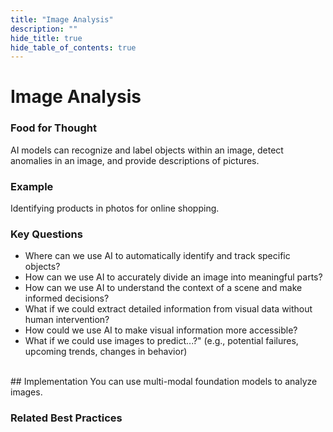 ```yaml
---
title: "Image Analysis"
description: ""
hide_title: true
hide_table_of_contents: true
---
```



<PageViewTracker featureName="AI_CAPABILITY_IMAGE_ANALYSIS" />

<div className="hero-header">
  <h1>Image Analysis</h1>
</div>

### Food for Thought

AI models can recognize and label objects within an image, detect anomalies in an image, and provide descriptions of pictures. 

### Example

Identifying products in photos for online shopping.

### Key Questions

- Where can we use AI to automatically identify and track specific objects?
- How can we use AI to accurately divide an image into meaningful parts?
- How can we use AI to understand the context of a scene and make informed decisions?
- What if we could extract detailed information from visual data without human intervention?
- How could we use AI to make visual information more accessible?
- What if we could use images to predict...?" (e.g., potential failures, upcoming trends, changes in behavior)

<br />

<div className="section-with-background blue">
  ## Implementation
  You can use multi-modal foundation models to analyze images.

### Related Best Practices

<ul className="button-grid">
  <IconLinkButton href="/docs/technical-view/generative-ai/plain/" text="Plain (Foundational Model Access)" />
</ul>

</div>
